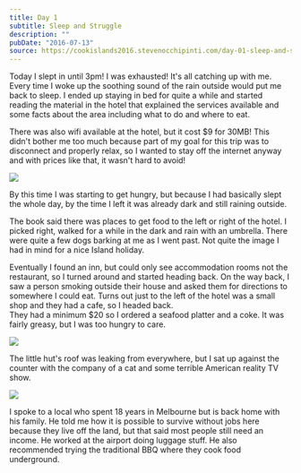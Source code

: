 ```yaml
---
title: Day 1
subtitle: Sleep and Struggle
description: ""
pubDate: "2016-07-13"
source: https://cookislands2016.stevenocchipinti.com/day-01-sleep-and-struggle/
---
```



Today I slept in until 3pm! I was exhausted! It's all catching up with me.
Every time I woke up the soothing sound of the rain outside would put me back to
sleep. I ended up staying in bed for quite a while and started reading the
material in the hotel that explained the services available and some facts about
the area including what to do and where to eat.

There was also wifi available at the hotel, but it cost $9 for 30MB! This didn't
bother me too much because part of my goal for this trip was to disconnect and
properly relax, so I wanted to stay off the internet anyway and with prices like
that, it wasn't hard to avoid!

<Img src="2016-cook-islands/day-01-wifi_j6dyqc.jpg" />

By this time I was starting to get hungry, but because I had basically slept the
whole day, by the time I left it was already dark and still raining outside.

The book said there was places to get food to the left or right of the hotel.
I picked right, walked for a while in the dark and rain with an umbrella. There
were quite a few dogs barking at me as I went past. Not quite the image I had in
mind for a nice Island holiday.

Eventually I found an inn, but could only see accommodation rooms not the
restaurant, so I turned around and started heading back. On the way back, I saw
a person smoking outside their house and asked them for directions to somewhere
I could eat. Turns out just to the left of the hotel was a small shop and they
had a cafe, so I headed back.  
They had a minimum $20 so I ordered a seafood platter and a coke.
It was fairly greasy, but I was too hungry to care.

<Img src="2016-cook-islands/day-01-dinner_z5bvdn.jpg" />

The little hut's roof was leaking from everywhere, but I sat up against the
counter with the company of a cat and some terrible American reality TV show.

<Img src="2016-cook-islands/day-01-cafe_ad5rf5.jpg" />

I spoke to a local who spent 18 years in Melbourne but is back home with his
family. He told me how it is possible to survive without jobs here because they
live off the land, but that said most people still need an income. He worked at
the airport doing luggage stuff. He also recommended trying the traditional BBQ
where they cook food underground.
